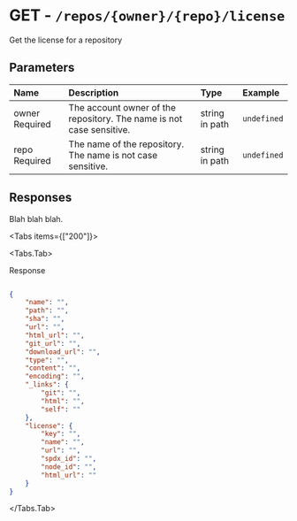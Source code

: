 
# GET - `/repos/{owner}/{repo}/license`

Get the license for a repository

## Parameters

| Name | Description | Type | Example |
| :---- | :---- | :---- | :---- |
| owner <span class="bg-blue-100 text-blue-800 text-xs font-medium me-2 px-2.5 py-0.5 rounded dark:bg-blue-900 dark:text-blue-300">Required</span> | The account owner of the repository. The name is not case sensitive. | string in path | `undefined` |
| repo <span class="bg-blue-100 text-blue-800 text-xs font-medium me-2 px-2.5 py-0.5 rounded dark:bg-blue-900 dark:text-blue-300">Required</span> | The name of the repository. The name is not case sensitive. | string in path | `undefined` |

## Responses

Blah blah blah.

<Tabs items={["200"]}>

<Tabs.Tab>

Response

```json

{
    "name": "",
    "path": "",
    "sha": "",
    "url": "",
    "html_url": "",
    "git_url": "",
    "download_url": "",
    "type": "",
    "content": "",
    "encoding": "",
    "_links": {
        "git": "",
        "html": "",
        "self": ""
    },
    "license": {
        "key": "",
        "name": "",
        "url": "",
        "spdx_id": "",
        "node_id": "",
        "html_url": ""
    }
}

```

</Tabs.Tab>

</Tabs>